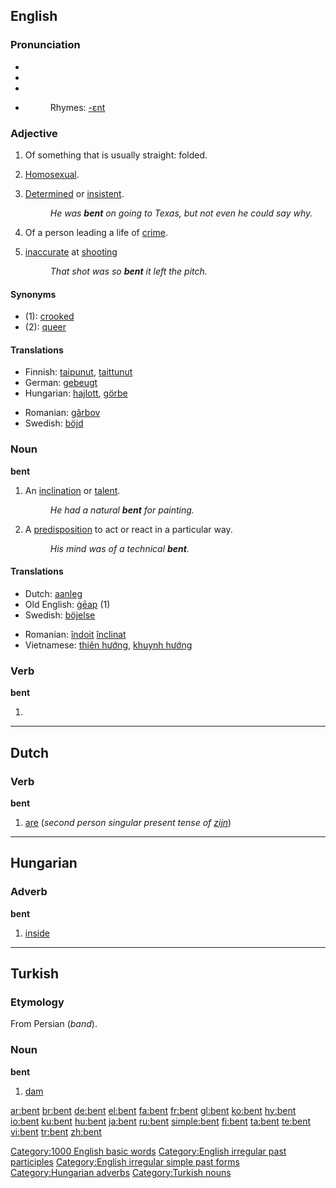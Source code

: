 {{see|Bent}}
==English==

===Pronunciation===
* {{enPR|/bĕnt/}}
* {{IPA|/bent/}}
* {{SAMPA|/bent/}}
* {{audio|en-us-bent.ogg|Audio (US)}}
*: Rhymes: [[Rhymes:English:-ɛnt|-ɛnt]]

===Adjective===
{{en-adj}}

# Of something that is usually straight: folded.
# {{context|slang|derogatory|mostly|UK}} [[homosexual|Homosexual]].
# [[determined|Determined]] or [[insistent]].
#: ''He was '''bent''' on going to Texas, but not even he could say why.''
# Of a person leading a life of [[crime]].
# {{context|slang|football}} [[inaccurate]] at [[shooting]]
#: ''That shot was so '''bent''' it left the pitch.''

====Synonyms====
* (1): [[crooked]]
* (2): [[queer]]

====Translations====
{{trans-top|folded}}
* Finnish: [[taipunut]], [[taittunut]]
* German: [[gebeugt]]
* Hungarian: [[hajlott]], [[görbe]]
{{trans-mid}}
* Romanian: [[gârbov]]
* Swedish: [[böjd]]
{{trans-bottom}}

{{trans-top|Homosexual}}
{{trans-mid}}
{{trans-bottom}}

{{trans-top|Determined or insistent}}
{{trans-mid}}
{{trans-bottom}}

===Noun===
'''bent'''

# An [[inclination]] or [[talent]].
#: ''He had a natural '''bent''' for painting.''
# A [[predisposition]] to act or react in a particular way.
#: ''His mind was of a technical '''bent'''.''

====Translations====
{{top}}
* Dutch: [[aanleg]] {{m}}
* Old English: [[geap|ġēap]] (1)
* Swedish: [[böjelse]]
{{mid}}
* Romanian: [[îndoit]] [[înclinat]]
* Vietnamese: [[thiên hướng]], [[khuynh hướng]]
{{bottom}}

===Verb===
'''bent'''

# {{past of|bend}}

[[Category:1000 English basic words]]
[[Category:English irregular past participles]]
[[Category:English irregular simple past forms]]

----

==Dutch==

===Verb===
'''bent'''

# [[are]] (''second person singular present tense of [[zijn]]'')

----

==Hungarian==

===Adverb===
'''bent'''

# [[inside]]

[[Category:Hungarian adverbs]]

----

==Turkish==

===Etymology===
From Persian {{fa-Arab|[[بند]]}} (''band'').

===Noun===
'''bent'''

# [[dam]]

[[Category:Turkish nouns]]

[[ar:bent]]
[[br:bent]]
[[de:bent]]
[[el:bent]]
[[fa:bent]]
[[fr:bent]]
[[gl:bent]]
[[ko:bent]]
[[hy:bent]]
[[io:bent]]
[[ku:bent]]
[[hu:bent]]
[[ja:bent]]
[[ru:bent]]
[[simple:bent]]
[[fi:bent]]
[[ta:bent]]
[[te:bent]]
[[vi:bent]]
[[tr:bent]]
[[zh:bent]]